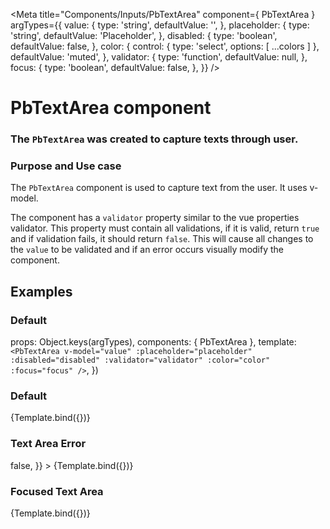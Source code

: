 
<Meta
  title="Components/Inputs/PbTextArea"
  component={ PbTextArea }
  argTypes={{
    value: {
      type: 'string',
      defaultValue: '',
    },
    placeholder: {
      type: 'string',
      defaultValue: 'Placeholder',
    },
    disabled: {
      type: 'boolean',
      defaultValue: false,
    },
    color: {
      control: { type: 'select', options: [ ...colors ] },
      defaultValue: 'muted',
    },
    validator: {
      type: 'function',
      defaultValue: null,
    },
    focus: {
      type: 'boolean',
      defaultValue: false,
    },
  }}
/>

# **PbTextArea component**
### The `PbTextArea` was created to capture texts through user.

### Purpose and Use case

The `PbTextArea` component is used to capture text from the user.
It uses v-model.

The component has a `validator` property similar to the vue properties validator.
This property must contain all validations, if it is valid, return `true`
and if validation fails, it should return `false`.
This will cause all changes to the `value` to be validated and if an error
occurs visually modify the component.

## Examples

### Default

  props: Object.keys(argTypes),
  components: { PbTextArea },
  template: `
    <PbTextArea
      v-model="value"
      :placeholder="placeholder"
      :disabled="disabled"
      :validator="validator"
      :color="color"
      :focus="focus"
    />
  `,
})

### Default
<Canvas>
  <Story name="Default" height="auto">
    {Template.bind({})}
  </Story>
</Canvas>

### Text Area Error
<Canvas>
  <Story
    name="Error"
    height="auto"
    args={{
      value: "Error",
      validator: () => false,
    }}
  >
    {Template.bind({})}
  </Story>
</Canvas>

### Focused Text Area
<Canvas>
  <Story
    name="Focused"
    height="auto"
    args={{
      focus: true,
    }}
  >
    {Template.bind({})}
  </Story>
</Canvas>
